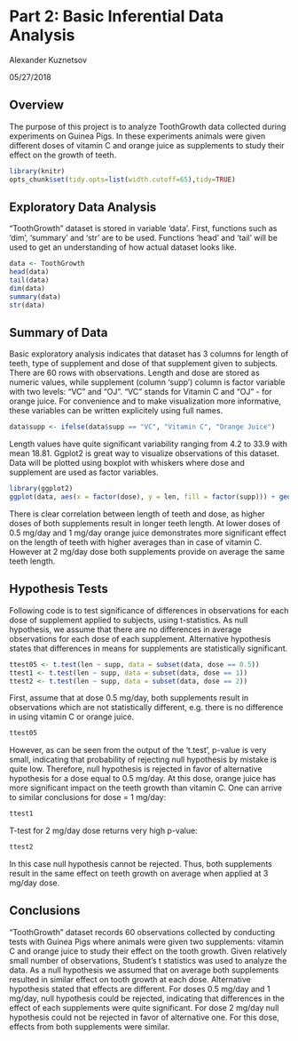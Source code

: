 # Part 2: Basic Inferential Data Analysis
Alexander Kuznetsov

05/27/2018

## Overview
The purpose of this project is to analyze ToothGrowth data collected during experiments on Guinea Pigs. In these experiments animals were given different doses of vitamin C and orange juice as supplements to study their effect on the growth of teeth.
```r
library(knitr)
opts_chunk$set(tidy.opts=list(width.cutoff=65),tidy=TRUE)
```

## Exploratory Data Analysis
"ToothGrowth" dataset is stored in variable 'data'. First, functions such as 'dim', 'summary' and 'str' are to be used. Functions 'head' and 'tail' will be used to get an understanding of how actual dataset looks like.
```r
data <- ToothGrowth
head(data)
tail(data)
dim(data)
summary(data)
str(data)
```

## Summary of Data
Basic exploratory analysis indicates that dataset has 3 columns for length of teeth, type of supplement and dose of that supplement given to subjects. There are 60 rows with observations. Length and dose are stored as numeric values, while supplement (column 'supp') column is factor variable with two levels: "VC" and "OJ". "VC" stands for Vitamin C and "OJ" - for orange juice. For convenience and to make visualization more informative, these variables can be written explicitely using full names.
```r
data$supp <- ifelse(data$supp == "VC", "Vitamin C", "Orange Juice")  
```
Length values have quite significant variability ranging from 4.2 to 33.9 with mean 18.81.
Ggplot2 is great way to visualize observations of this dataset. Data will be plotted using boxplot with whiskers where dose and supplement are used as factor variables. 
```r
library(ggplot2)
ggplot(data, aes(x = factor(dose), y = len, fill = factor(supp))) + geom_boxplot(position = position_dodge(1)) + labs(title = "Tooth Length", x = "Dose (mg/day)", y = "Length", fill = "Supplement")
```

There is clear correlation between length of teeth and dose, as higher doses of both supplements result in longer teeth length. At lower doses of 0.5 mg/day and 1 mg/day orange juice demonstrates more significant effect on the length of teeth with higher averages than in case of vitamin C. However at 2 mg/day dose both supplements provide on average the same teeth length. 

## Hypothesis Tests
Following code is to test significance of differences in observations for each dose of supplement applied to subjects, using t-statistics. As null hypothesis, we assume that there are no differences in average observations for each dose of each supplement. Alternative hypothesis states that differences in means for supplements are statistically significant.
```r
ttest05 <- t.test(len ~ supp, data = subset(data, dose == 0.5))
ttest1 <- t.test(len ~ supp, data = subset(data, dose == 1))
ttest2 <- t.test(len ~ supp, data = subset(data, dose == 2))
```
First, assume that at dose 0.5 mg/day, both supplements result in observations which are not statistically different, e.g. there is no difference in using vitamin C or orange juice. 
```r
ttest05
```
However, as can be seen from the output of the 't.test', p-value is very small, indicating that probability of rejecting null hypothesis by mistake is quite low. Therefore, null hypothesis is rejected in favor of alternative hypothesis for a dose equal to 0.5 mg/day. At this dose, orange juice has more significant impact on the teeth growth than vitamin C.
One can arrive to similar conclusions for dose = 1 mg/day:
```r
ttest1
```
T-test for 2 mg/day dose returns very high p-value:
```r
ttest2
```
In this case null hypothesis cannot be rejected. Thus, both supplements result in the same effect on teeth growth on average when applied at 3 mg/day dose.

## Conclusions
"ToothGrowth" dataset records 60 observations collected by conducting tests with Guinea Pigs where animals were given two supplements: vitamin C and orange juice to study their effect on the tooth growth. Given relatively small number of observations, Student's t statistics was used to analyze the data. As a null hypothesis we assumed that on average both supplements resulted in similar effect on tooth growth at each dose. Alternative hypothesis stated that effects are different. For doses 0.5 mg/day and 1 mg/day, null hypothesis could be rejected, indicating that differences in the effect of each supplements were quite significant. For dose 2 mg/day null hypothesis could not be rejected in favor of alternative one. For this dose, effects from both supplements were similar. 
